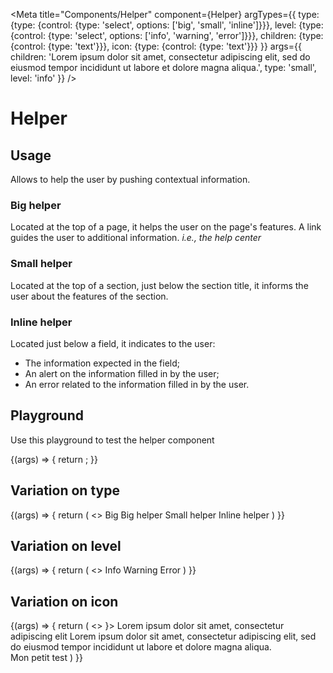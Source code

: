 
<Meta
  title="Components/Helper"
  component={Helper}
  argTypes={{
    type: {type: {control: {type: 'select', options: ['big', 'small', 'inline']}}},
    level: {type: {control: {type: 'select', options: ['info', 'warning', 'error']}}},
    children: {type: {control: {type: 'text'}}},
    icon: {type: {control: {type: 'text'}}}
  }}
  args={{
    children: 'Lorem ipsum dolor sit amet, consectetur adipiscing elit, sed do eiusmod tempor incididunt ut labore et dolore magna aliqua.',
    type: 'small',
    level: 'info'
  }}
/>

# Helper

## Usage

Allows to help the user by pushing contextual information.

### Big helper

Located at the top of a page, it helps the user on the page's features. A link guides the user to additional information. *i.e., the help center*

### Small helper

Located at the top of a section, just below the section title, it informs the user about the features of the section.

### Inline helper

Located just below a field, it indicates to the user:
- The information expected in the field;
- An alert on the information filled in by the user;
- An error related to the information filled in by the user.

## Playground

Use this playground to test the helper component

<Canvas>
  <Story name="Standard">
    {(args) => {
        return <Helper {...args}/>;
    }}
  </Story>
</Canvas>

<ArgsTable story="Standard" />

## Variation on type
<Canvas>
  <Story name="type">
      {(args) => {
          return (
              <>
                  <Helper {...args} type="big" level="info">
                    <HelperTitle>Big</HelperTitle>
                    Big helper
                  </Helper>
                  <Helper {...args} type="small" level="info">
                    Small helper
                  </Helper>
                  <Helper {...args} type="inline" level="info">
                    Inline helper
                  </Helper>
              </>
          )
      }}
  </Story>
</Canvas>

## Variation on level
<Canvas>
  <Story name="level">
      {(args) => {
          return (
              <>
                  <Helper {...args} level="info" type="small">Info</Helper>
                  <Helper {...args} level="warning" type="small">Warning</Helper>
                  <Helper {...args} level="error" type="small">Error</Helper>
              </>
          )
      }}
  </Story>
</Canvas>

## Variation on icon
<Canvas>
  <Story name="icon">
      {(args) => {
          return (
              <>
                  <Helper {...args} level="info" icon={<UsersIllustration/>}>
                    <HelperTitle>Lorem ipsum dolor sit amet, consectetur adipiscing elit</HelperTitle>
                    Lorem ipsum dolor sit amet, consectetur adipiscing elit, sed do eiusmod tempor incididunt ut labore et dolore magna aliqua.
                    <br/>
                    <Link href="https://www.akeneo.com">Mon petit test</Link>
                  </Helper>
              </>
          )
      }}
  </Story>
</Canvas>
